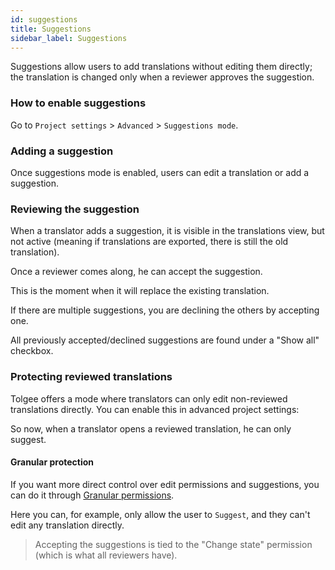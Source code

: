 ```yaml
---
id: suggestions
title: Suggestions
sidebar_label: Suggestions
---
```




Suggestions allow users to add translations without editing them directly; the translation is changed only when a reviewer approves the suggestion.

### How to enable suggestions

Go to `Project settings` > `Advanced` > `Suggestions mode`.

<ScreenshotWrapper
  src="/img/docs/platform/suggestions/settings.webp"
  alt="Project settings > Advanced > Suggestions mode"
/>

### Adding a suggestion

Once suggestions mode is enabled, users can edit a translation or add a suggestion.

<ScreenshotWrapper
  src="/img/docs/platform/suggestions/suggestion-menu.webp"
  alt="Adding suggestion via menu"
/>

### Reviewing the suggestion

When a translator adds a suggestion, it is visible in the translations view, but not active (meaning if translations are exported, there is still the old translation).

<ScreenshotWrapper
  src="/img/docs/platform/suggestions/suggestion-created.webp"
  alt="Created suggestion"
/>

Once a reviewer comes along, he can accept the suggestion.

<ScreenshotWrapper
  src="/img/docs/platform/suggestions/suggestion-accept.webp"
  alt="Accept suggestion"
/>

This is the moment when it will replace the existing translation.

<ScreenshotWrapper
  src="/img/docs/platform/suggestions/suggestion-accepted.webp"
  alt="Suggestion is accepted"
/>

If there are multiple suggestions, you are declining the others by accepting one.

All previously accepted/declined suggestions are found under a "Show all" checkbox.

<ScreenshotWrapper
  src="/img/docs/platform/suggestions/suggestions-inactive.webp"
  alt="Inactive suggestions"
/>


### Protecting reviewed translations

Tolgee offers a mode where translators can only edit non-reviewed translations directly. You can enable this in advanced project settings:

<ScreenshotWrapper
  src="/img/docs/platform/suggestions/translation-protection-settings.webp"
  alt="Translation protection settings"
/>

So now, when a translator opens a reviewed translation, he can only suggest.

<ScreenshotWrapper
  src="/img/docs/platform/suggestions/translation-protection-suggest-only.webp"
  alt="Translation protection - suggest only"
/>

#### Granular protection

If you want more direct control over edit permissions and suggestions, you can do it through
[Granular permissions](/platform/projects_and_organizations/members#granular-permissions).

Here you can, for example, only allow the user to `Suggest`, and they can't edit any translation directly.

<ScreenshotWrapper
  src="/img/docs/platform/suggestions/suggestions-granular-permissions.webp"
  alt="Suggestions granular permissions"
/>

> Accepting the suggestions is tied to the "Change state" permission (which is what all reviewers have).


